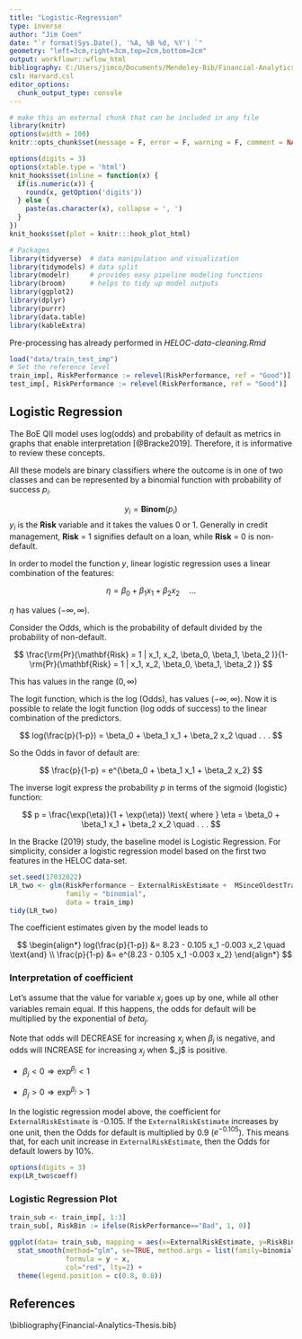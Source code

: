 ```yaml
---
title: "Logistic-Regression"
type: inverse
author: "Jim Coen"
date: "`r format(Sys.Date(), '%A, %B %d, %Y') `"
geometry: "left=3cm,right=3cm,top=2cm,bottom=2cm"
output: workflowr::wflow_html
bibliography: C:/Users/jimco/Documents/Mendeley-Bib/Financial-Analytics-Thesis.bib
csl: Harvard.csl
editor_options:
  chunk_output_type: console
---
```


```r
# make this an external chunk that can be included in any file
library(knitr)
options(width = 100)
knitr::opts_chunk$set(message = F, error = F, warning = F, comment = NA, fig.align = 'center', dpi = 100, tidy = F, cache.path = '.cache/', fig.path = 'fig/')

options(digits = 3)
options(xtable.type = 'html')
knit_hooks$set(inline = function(x) {
  if(is.numeric(x)) {
    round(x, getOption('digits'))
  } else {
    paste(as.character(x), collapse = ', ')
  }
})
knit_hooks$set(plot = knitr:::hook_plot_html)
```

```r

# Packages
library(tidyverse)  # data manipulation and visualization
library(tidymodels) # data split
library(modelr)     # provides easy pipeline modeling functions
library(broom)      # helps to tidy up model outputs
library(ggplot2)
library(dplyr)
library(purrr)
library(data.table)
library(kableExtra)

```

Pre-processing has already performed in *HELOC-data-cleaning.Rmd*

```r
load("data/train_test_imp")
# Set the reference level
train_imp[, RiskPerformance := relevel(RiskPerformance, ref = "Good")]
test_imp[, RiskPerformance := relevel(RiskPerformance, ref = "Good")]
```

## Logistic Regression

The BoE QII model uses log(odds) and probability of default as metrics in graphs that enable interpretation [@Bracke2019]. Therefore, it is informative to review these concepts.

All these models are binary classifiers where the outcome is in one of two classes and can be represented by a binomial function with probability of success $p_i$.

$$ y_i = \mathbf{Binom}(p_i)$$ $y_i$ is the **Risk** variable and it takes the values 0 or 1. Generally in credit management, **Risk** = 1 signifies default on a loan, while **Risk** = 0 is non-default.

In order to model the function $y$, linear logistic regression uses a linear combination of the features:

$$
\eta = \beta_0 + \beta_1 x_1 + \beta_2 x_2 \quad . . . 
$$

$\eta$ has values $(-\infty,\infty)$.

Consider the Odds, which is the probability of default divided by the probability of non-default.

$$
\frac{\rm{Pr}(\mathbf{Risk} = 1 | x_1, x_2, \beta_0, \beta_1, \beta_2 )}{1-\rm{Pr}(\mathbf{Risk} = 1 | x_1, x_2, \beta_0, \beta_1, \beta_2 )}
$$

This has values in the range $(0,\infty)$

The logit function, which is the log (Odds), has values $(-\infty,\infty)$. Now it is possible to relate the logit function (log odds of success) to the linear combination of the predictors.

$$
log(\frac{p}{1-p}) = \beta_0 + \beta_1 x_1 + \beta_2 x_2 \quad . . . 
$$

So the Odds in favor of default are:

$$
\frac{p}{1-p} = e^{\beta_0 + \beta_1 x_1 + \beta_2 x_2}  
$$

The inverse logit express the probability $p$ in terms of the sigmoid (logistic) function:

$$
p = \frac{\exp(\eta)}{1 + \exp(\eta)} \text{  where  } \eta = \beta_0 + \beta_1 x_1 + \beta_2 x_2 \quad . . . 
$$

In the Bracke (2019) study, the baseline model is Logistic Regression. For simplicity, consider a logistic regression model based on the first two features in the HELOC data-set.

```r
set.seed(17032022)
LR_two <- glm(RiskPerformance ~ ExternalRiskEstimate +  MSinceOldestTradeOpen,
              family = "binomial", 
              data = train_imp)
tidy(LR_two)
```

The coefficient estimates given by the model leads to

$$
\begin{align*}
log(\frac{p}{1-p}) &= 8.23 - 0.105 x_1 -0.003 x_2 \quad \text{and} \\
\frac{p}{1-p} &= e^{8.23 - 0.105 x_1 -0.003 x_2}
\end{align*}
$$

### **Interpretation of coefficient**

Let's assume that the value for variable $x_j$ goes up by one, while all other variables remain equal. If this happens, the odds for default will be multiplied by the exponential of $beta_j$.

Note that odds will DECREASE for increasing $x_j$ when $\beta_j$ is negative, and odds will INCREASE for increasing $x_j$ when \$\beta\_j\$ is positive.

-   $\beta_j < 0 \Rightarrow \exp^{\beta_j} < 1$

-   $\beta_j > 0 \Rightarrow \exp^{\beta_j} > 1$

In the logistic regression model above, the coefficient for `ExternalRiskEstimate` is -0.105. If the `ExternalRiskEstimate` increases by one unit, then the Odds for default is multiplied by 0.9 ($e^{-0.105}$). This means that, for each unit increase in `ExternalRiskEstimate`, then the Odds for default lowers by 10%.

```r
options(digits = 3)
exp(LR_two$coeff)
```

### Logistic Regression Plot

```r
train_sub <- train_imp[, 1:3]
train_sub[, RiskBin := ifelse(RiskPerformance=="Bad", 1, 0)]

ggplot(data= train_sub, mapping = aes(x=ExternalRiskEstimate, y=RiskBin)) + geom_point(alpha=0.5, color = "darkblue") +
  stat_smooth(method="glm", se=TRUE, method.args = list(family=binomial),
              formula = y ~ x,
              col="red", lty=2) + 
  theme(legend.position = c(0.8, 0.8))
```

## References

\\bibliography{Financial-Analytics-Thesis.bib}
